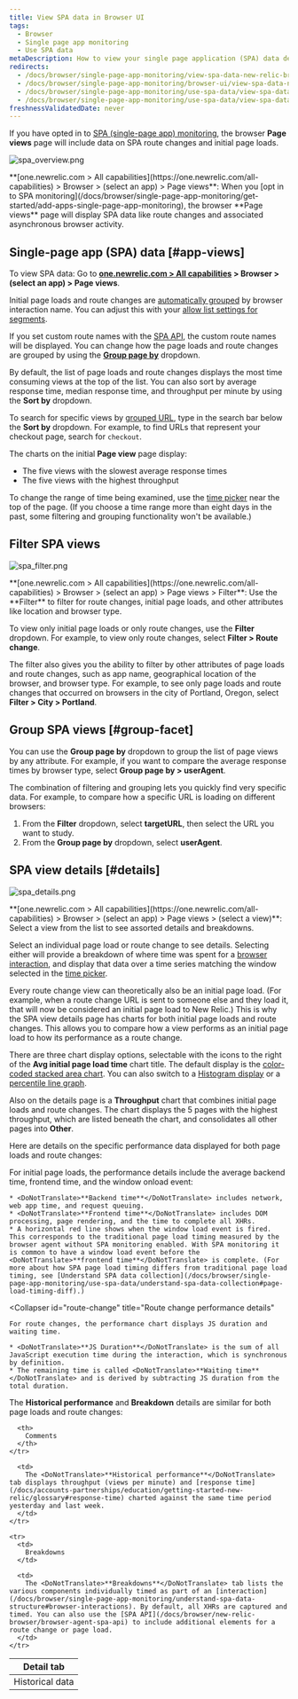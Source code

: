 ```yaml
---
title: View SPA data in Browser UI
tags:
  - Browser
  - Single page app monitoring
  - Use SPA data
metaDescription: How to view your single page application (SPA) data details in browser.
redirects:
  - /docs/browser/single-page-app-monitoring/view-spa-data-new-relic-browser
  - /docs/browser/single-page-app-monitoring/browser-ui/view-spa-data-new-relic-browser
  - /docs/browser/single-page-app-monitoring/use-spa-data/view-spa-data-new-relic-browser
  - /docs/browser/single-page-app-monitoring/use-spa-data/view-spa-data-new-relic-browser-ui
freshnessValidatedDate: never
---
```





If you have opted in to [SPA (single-page app) monitoring](/docs/browser/single-page-app-monitoring/get-started/welcome-single-page-app-monitoring), the browser <DoNotTranslate>**Page views**</DoNotTranslate> page will include data on SPA route changes and initial page loads.

<img
  title="spa_overview.png"
  alt="spa_overview.png"
  src={browserSpaPageviews}
/>

<figcaption>
  <DoNotTranslate>**[one.newrelic.com > All capabilities](https://one.newrelic.com/all-capabilities) > Browser > (select an app) > Page views**</DoNotTranslate>: When you [opt in to SPA monitoring](/docs/browser/single-page-app-monitoring/get-started/add-apps-single-page-app-monitoring), the browser <DoNotTranslate>**Page views**</DoNotTranslate> page will display SPA data like route changes and associated asynchronous browser activity.
</figcaption>

## Single-page app (SPA) data [#app-views]

To view SPA data: Go to <DoNotTranslate>**[one.newrelic.com > All capabilities](https://one.newrelic.com/all-capabilities) > Browser > (select an app) > Page views**</DoNotTranslate>.

Initial page loads and route changes are [automatically grouped](/docs/browser/new-relic-browser/configuration/group-browser-metrics-urls#hierarchy) by browser interaction name. You can adjust this with your [allow list settings for segments](/docs/browser/new-relic-browser/installation-configuration/url-whitelists-grouping-browser-metrics).

If you set custom route names with the [SPA API](/docs/browser/new-relic-browser/browser-agent-spa-api), the custom route names will be displayed. You can change how the page loads and route changes are grouped by using the [<DoNotTranslate>**Group page by**</DoNotTranslate>](/docs/browser/single-page-app-monitoring/use-spa-data/view-spa-data-new-relic-browser#group-facet) dropdown.

By default, the list of page loads and route changes displays the most time consuming views at the top of the list. You can also sort by average response time, median response time, and throughput per minute by using the <DoNotTranslate>**Sort by**</DoNotTranslate> dropdown.

To search for specific views by [grouped URL](/docs/browser/new-relic-browser/configuration/group-browser-metrics-urls#hierarchy), type in the search bar below the <DoNotTranslate>**Sort by**</DoNotTranslate> dropdown. For example, to find URLs that represent your checkout page, search for `checkout`.

The charts on the initial <DoNotTranslate>**Page view**</DoNotTranslate> page display:

* The five views with the slowest average response times
* The five views with the highest throughput

To change the range of time being examined, use the [time picker](/docs/query-your-data/explore-query-data/dashboards/manage-your-dashboard/#dash-time-picker) near the top of the page. (If you choose a time range more than eight days in the past, some filtering and grouping functionality won't be available.)

## Filter SPA views

<img
  title="spa_filter.png"
  alt="spa_filter.png"
  src={browserSpaFilters}
/>

<figcaption>
  <DoNotTranslate>**[one.newrelic.com > All capabilities](https://one.newrelic.com/all-capabilities) > Browser > (select an app) > Page views > Filter**</DoNotTranslate>: Use the <DoNotTranslate>**Filter**</DoNotTranslate> to filter for route changes, initial page loads, and other attributes like location and browser type.
</figcaption>

To view only initial page loads or only route changes, use the <DoNotTranslate>**Filter**</DoNotTranslate> dropdown. For example, to view only route changes, select <DoNotTranslate>**Filter > Route change**</DoNotTranslate>.

The filter also gives you the ability to filter by other attributes of page loads and route changes, such as app name, geographical location of the browser, and browser type. For example, to see only page loads and route changes that occurred on browsers in the city of Portland, Oregon, select <DoNotTranslate>**Filter > City > Portland**</DoNotTranslate>.

## Group SPA views [#group-facet]

You can use the <DoNotTranslate>**Group page by**</DoNotTranslate> dropdown to group the list of page views by any attribute. For example, if you want to compare the average response times by browser type, select <DoNotTranslate>**Group page by > userAgent**</DoNotTranslate>.

The combination of filtering and grouping lets you quickly find very specific data. For example, to compare how a specific URL is loading on different browsers:

1. From the <DoNotTranslate>**Filter**</DoNotTranslate> dropdown, select <DoNotTranslate>**targetURL**</DoNotTranslate>, then select the URL you want to study.
2. From the <DoNotTranslate>**Group page by**</DoNotTranslate> dropdown, select <DoNotTranslate>**userAgent**</DoNotTranslate>.

## SPA view details [#details]

<img
  title="spa_details.png"
  alt="spa_details.png"
  src={browserPageviewDetails}
/>

<figcaption>
  <DoNotTranslate>**[one.newrelic.com > All capabilities](https://one.newrelic.com/all-capabilities) > Browser > (select an app) > Page views > (select a view)**</DoNotTranslate>: Select a view from the list to see assorted details and breakdowns.
</figcaption>

Select an individual page load or route change to see details. Selecting either will provide a breakdown of where time was spent for a [browser interaction](/docs/browser/single-page-app-monitoring/understand-spa-data-structure#browser-interactions), and display that data over a time series matching the window selected in the [time picker](/docs/query-your-data/explore-query-data/dashboards/manage-your-dashboard/#dash-time-picker).

Every route change view can theoretically also be an initial page load. (For example, when a route change URL is sent to someone else and they load it, that will now be considered an initial page load to New Relic.) This is why the SPA view details page has charts for both initial page loads and route changes. This allows you to compare how a view performs as an initial page load to how its performance as a route change.

There are three chart display options, selectable with the icons to the right of the <DoNotTranslate>**Avg initial page load time**</DoNotTranslate> chart title. The default display is the [color-coded stacked area chart](/docs/apm/new-relic-apm/ui-functions/standard-dashboard-features). You can also switch to a [Histogram display](/docs/apm/applications-menu/features/histograms-viewing-data-distribution) or a [percentile line graph](/docs/apm/applications-menu/features/percentiles-comparing-ranked-data).

Also on the details page is a <DoNotTranslate>**Throughput**</DoNotTranslate> chart that combines initial page loads and route changes. The chart displays the 5 pages with the highest throughput, which are listed beneath the chart, and consolidates all other pages into <DoNotTranslate>**Other**</DoNotTranslate>.

Here are details on the specific performance data displayed for both page loads and route changes:

<CollapserGroup>
  <Collapser
    id="page-load"
    title="Initial page load performance details"
  >
    For initial page loads, the performance details include the average backend time, frontend time, and the window onload event:

    * <DoNotTranslate>**Backend time**</DoNotTranslate> includes network, web app time, and request queuing.
    * <DoNotTranslate>**Frontend time**</DoNotTranslate> includes DOM processing, page rendering, and the time to complete all XHRs.
    * A horizontal red line shows when the window load event is fired. This corresponds to the traditional page load timing measured by the browser agent without SPA monitoring enabled. With SPA monitoring it is common to have a window load event before the <DoNotTranslate>**frontend time**</DoNotTranslate> is complete. (For more about how SPA page load timing differs from traditional page load timing, see [Understand SPA data collection](/docs/browser/single-page-app-monitoring/use-spa-data/understand-spa-data-collection#page-load-timing-diff).)
  </Collapser>

  <Collapser
    id="route-change"
    title="Route change performance details"
  >
    For route changes, the performance chart displays JS duration and waiting time.

    * <DoNotTranslate>**JS Duration**</DoNotTranslate> is the sum of all JavaScript execution time during the interaction, which is synchronous by definition.
    * The remaining time is called <DoNotTranslate>**Waiting time**</DoNotTranslate> and is derived by subtracting JS duration from the total duration.
  </Collapser>
</CollapserGroup>

The <DoNotTranslate>**Historical performance**</DoNotTranslate> and <DoNotTranslate>**Breakdown**</DoNotTranslate> details are similar for both page loads and route changes:

<table>
  <thead>
    <tr>
      <th style={{ width: "150px" }}>
        Detail tab
      </th>

      <th>
        Comments
      </th>
    </tr>
  </thead>

  <tbody>
    <tr>
      <td>
        Historical data
      </td>

      <td>
        The <DoNotTranslate>**Historical performance**</DoNotTranslate> tab displays throughput (views per minute) and [response time](/docs/accounts-partnerships/education/getting-started-new-relic/glossary#response-time) charted against the same time period yesterday and last week.
      </td>
    </tr>

    <tr>
      <td>
        Breakdowns
      </td>

      <td>
        The <DoNotTranslate>**Breakdowns**</DoNotTranslate> tab lists the various components individually timed as part of an [interaction](/docs/browser/single-page-app-monitoring/understand-spa-data-structure#browser-interactions). By default, all XHRs are captured and timed. You can also use the [SPA API](/docs/browser/new-relic-browser/browser-agent-spa-api) to include additional elements for a route change or page load.
      </td>
    </tr>
  </tbody>
</table>
